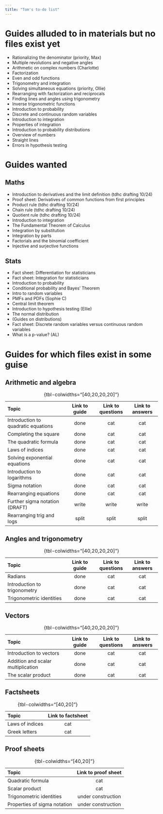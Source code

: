 ```yaml
---
title: "Tom's to-do list"
---
```


# Guides alluded to in materials but no files exist yet {-}

- Rationalizing the denominator (priority, Max)
- Multiple revolutions and negative angles
- Arithmetic on complex numbers (Charlotte)
- Factorization
- Even and odd functions
- Trigonometry and integration 
- Solving simultaneous equations (priority, Ollie)
- Rearranging with factorization and reciprocals
- Finding lines and angles using trigonometry
- Inverse trigonometric functions
- Introduction to probability
- Discrete and continuous random variables
- Introduction to integration
- Properties of integration
- Introduction to probability distributions
- Overview of numbers
- Straight lines
- Errors in hypothesis testing

# Guides wanted {-}

## Maths {-}

- Introduction to derivatives and the limit definition (tdhc drafting 10/24)
- Proof sheet: Derivatives of common functions from first principles
- Product rule (tdhc drafting 10/24)
- Chain rule (tdhc drafting 10/24)
- Quotient rule (tdhc drafting 10/24)
- Introduction to integration
- The Fundamental Theorem of Calculus
- Integration by substitution
- Integration by parts
- Factorials and the binomial coefficient
- Injective and surjective functions

## Stats {-}

- Fact sheet: Differentiation for statisticians
- Fact sheet: Integration for statisticians
- Introduction to probability
- Conditional probability and Bayes' Theorem
- Intro to random variables
- PMFs and PDFs (Sophie C)
- Central limit theorem
- Introduction to hypothesis testing (Ellie)
- The normal distribution
- (Guides on distributions)
- Fact sheet: Discrete random variables versus continuous random variables
- What is a p-value? (AL)

# Guides for which files exist in some guise {-}

## Arithmetic and algebra {-}

| **Topic**                            | Link to guide      | Link to questions  | Link to answers    |
|:-------------------------------------|:------------------:|:------------------:|:------------------:|
| Introduction to quadratic equations  | done | cat | cat |
| Completing the square                | done | cat | cat |
| The quadratic formula                | done | cat | cat |
| Laws of indices                      | done | cat | cat |
| Solving exponential equations        | done | cat | cat |
| Introduction to logarithms           | done | cat | cat |
| Sigma notation                       | done | cat | cat |
| Rearranging equations                | done | cat | cat |
| Further sigma notation (DRAFT)       | write | write | write |
| Rearranging trig and logs            | split | split | split |

: {tbl-colwidths="[40,20,20,20]"}

## Angles and trigonometry {-}

| **Topic**                            | Link to guide      | Link to questions  | Link to answers    |
|:-------------------------------------|:------------------:|:------------------:|:------------------:|
| Radians                              | done | cat | cat |
| Introduction to trigonometry         | done | cat | cat |
| Trigonometric identities             | done | cat | cat |

: {tbl-colwidths="[40,20,20,20]"}

## Vectors {-}

| **Topic**                            | Link to guide      | Link to questions  | Link to answers    |
|:-------------------------------------|:------------------:|:------------------:|:------------------:|
| Introduction to vectors              | done | cat | cat |
| Addition and scalar multiplication   | done | cat | cat |
| The scalar product                   | done | cat | cat |

: {tbl-colwidths="[40,20,20,20]"}

## Factsheets {-}

| **Topic**                            | Link to factsheet      |
|:-------------------------------------|:----------------------:| 
| Laws of indices                      | cat | 
| Greek letters                        | cat |

: {tbl-colwidths="[40,20]"}

## Proof sheets {-}

| **Topic**                            | Link to proof sheet      |
|:-------------------------------------|:----------------------:| 
| Quadratic formula                    | cat | 
| Scalar product                       | cat |
| Trigonometric identities             | under construction |
| Properties of sigma notation         | under construction |

: {tbl-colwidths="[40,20]"}
